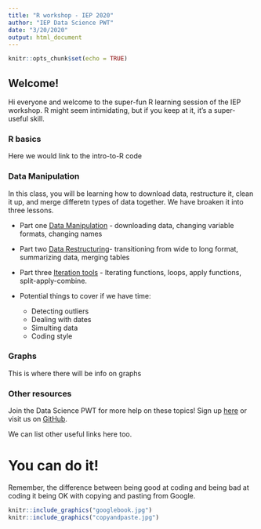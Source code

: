 ```yaml
---
title: "R workshop - IEP 2020"
author: "IEP Data Science PWT"
date: "3/20/2020"
output: html_document
---
```


```r
knitr::opts_chunk$set(echo = TRUE)
```

## Welcome!

Hi everyone and welcome to the super-fun R learning session of the IEP workshop. R might seem intimidating, but if you keep at it, it's a super-useful skill. 


### R basics


Here we would link to the intro-to-R code


### Data Manipulation

In this class, you will be learning how to download data, restructure it, clean it up, and merge differetn types of data together. We have broaken it into three lessons.

* Part one [Data Manipulation](data-mainpulation.html) - downloading data, changing variable formats, changing names


* Part two [Data Restructuring](dataset-restructuring.html)- transitioning from wide to long format, summarizing data, merging tables

* Part three [Iteration tools](applyfunctions.html) - Iterating functions, loops, apply functions, split-apply-combine.

* Potential things to cover if we have time:
  + Detecting outliers
  + Dealing with dates
  + Simulting data
  + Coding style


### Graphs

This is where there will be info on graphs


### Other resources

Join the Data Science PWT for more help on these topics! Sign up [here](https://groups.google.com/forum/#!forum/bay-delta-datascience)
or visit us on [GitHub](https://github.com/InteragencyEcologicalProgram/DataScience).

We can list other useful links here too.


# You can do it!

Remember, the difference between being good at coding and being bad at coding it being OK with copying and pasting from Google.

```r
knitr::include_graphics("googlebook.jpg")
knitr::include_graphics("copyandpaste.jpg")
```


